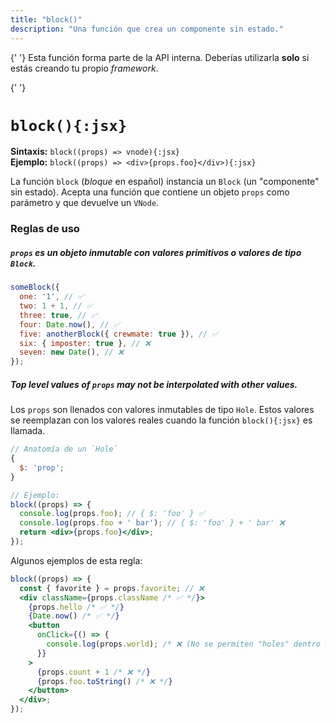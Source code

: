 ```yaml
---
title: "block()"
description: "Una función que crea un componente sin estado."
---
```



{' '}
<Callout type="warning">
  Esta función forma parte de la API interna. Deberías utilizarla **solo** si estás creando tu propio *framework*.
</Callout>

{' '}
<br />


# `block(){:jsx}`

**Sintaxis:** `block((props) => vnode){:jsx}`\
**Ejemplo:** `block((props) => <div>{props.foo}</div>){:jsx}`

La función `block` (*bloque* en español) instancia un `Block` (un "componente" sin estado). Acepta una función que contiene un objeto `props` como parámetro y que devuelve un `VNode`.

### Reglas de uso

##### `props` es un objeto inmutable con valores primitivos o valores de tipo `Block`.

```jsx
someBlock({
  one: '1', // ✅
  two: 1 + 1, // ✅
  three: true, // ✅
  four: Date.now(), // ✅
  five: anotherBlock({ crewmate: true }), // ✅
  six: { imposter: true }, // ❌
  seven: new Date(), // ❌
});
```

##### Top level values of `props` may not be interpolated with other values.

Los `props` son llenados con valores inmutables de tipo `Hole`. Estos valores se reemplazan con los valores reales cuando la función `block(){:jsx}` es llamada.

```jsx
// Anatomía de un `Hole`
{
  $: 'prop';
}

// Ejemplo:
block((props) => {
  console.log(props.foo); // { $: 'foo' } ✅
  console.log(props.foo + ' bar'); // { $: 'foo' } + ' bar' ❌
  return <div>{props.foo}</div>;
});
```

Algunos ejemplos de esta regla:

```jsx
block((props) => {
  const { favorite } = props.favorite; // ❌
  <div className={props.className /* ✅ */}>
    {props.hello /* ✅ */}
    {Date.now() /* ✅ */}
    <button
      onClick={() => {
        console.log(props.world); /* ❌ (No se permiten "holes" dentro de eventos) */
      }}
    >
      {props.count + 1 /* ❌ */}
      {props.foo.toString() /* ❌ */}
    </button>
  </div>;
});
```